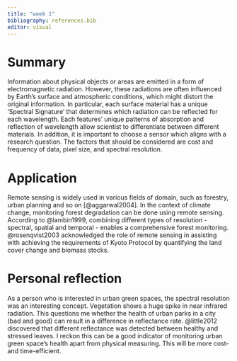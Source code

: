 ```yaml
---
title: "week 1"
bibliography: references.bib
editor: visual
---
```


# Summary

Information about physical objects or areas are emitted in a form of electromagnetic radiation. However, these radiations are often influenced by Earth's surface and atmospheric conditions, which might distort the original information. In particular, each surface material has a unique 'Spectral Signature' that determines which radiation can be reflected for each wavelength. Each features' unique patterns of absorption and reflection of wavelength allow scientist to differentiate between different materials. In addition, it is important to choose a sensor which aligns with a research question. The factors that should be considered are cost and frequency of data, pixel size, and spectral resolution.

# Application

Remote sensing is widely used in various fields of domain, such as forestry, urban planning and so on \[@aggarwal2004\]. In the context of climate change, monitoring forest degradation can be done using remote sensing. According to @lambin1999, combining different types of resolution - spectral, spatial and temporal - enables a comprehensive forest monitoring. @rosenqvist2003 acknowledged the role of remote sensing in assisting with achieving the requirements of Kyoto Protocol by quantifying the land cover change and biomass stocks.

# Personal reflection

As a person who is interested in urban green spaces, the spectral resolution was an interesting concept. Vegetation shows a huge spike in near infrared radiation. This questions me whether the health of urban parks in a city (bad and good) can result in a difference in reflectance rate. @little2012 discovered that different reflectance was detected between healthy and stressed leaves. I reckon this can be a good indicator of monitoring urban green space's health apart from physical measuring. This will be more cost- and time-efficient.
